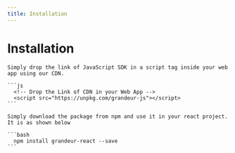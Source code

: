 ```yaml
---
title: Installation
---
```

# Installation

<Tabs group="tab-group-test">

  <Item value="js" label="JS">

    Simply drop the link of JavaScript SDK in a script tag inside your web app using our CDN.

    ```js
      <!-- Drop the Link of CDN in your Web App -->
      <script src="https://unpkg.com/grandeur-js"></script>
    ```
  </Item>

  <Item value="react" label="React">
    
    Simply download the package from npm and use it in your react project. It is as shown below

    ```bash
      npm install grandeur-react --save
    ```

  </Item>

</Tabs>